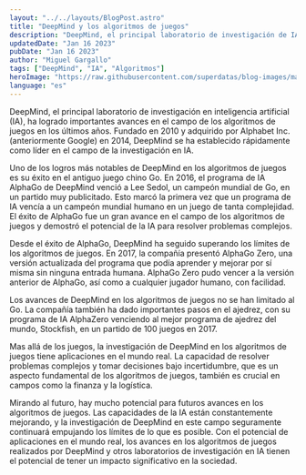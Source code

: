 ```yaml
---
layout: "../../layouts/BlogPost.astro"
title: "DeepMind y los algoritmos de juegos"
description: "DeepMind, el principal laboratorio de investigación de IA, ha logrado importantes avances en los algoritmos de juegos, especialmente en el antiguo juego chino Go. En este artículo, exploraremos la historia de la participación de DeepMind en los algoritmos de juegos, así como la investigación actual y las posibilidades futuras."
updatedDate: "Jan 16 2023"
pubDate: "Jan 16 2023"
author: "Miguel Gargallo"
tags: ["DeepMind", "IA", "Algoritmos"]
heroImage: "https://raw.githubusercontent.com/superdatas/blog-images/main/ai-advancement-science.png"
language: "es"
---
```


DeepMind, el principal laboratorio de investigación en inteligencia artificial (IA), ha logrado importantes avances en el campo de los algoritmos de juegos en los últimos años. Fundado en 2010 y adquirido por Alphabet Inc. (anteriormente Google) en 2014, DeepMind se ha establecido rápidamente como líder en el campo de la investigación en IA.

Uno de los logros más notables de DeepMind en los algoritmos de juegos es su éxito en el antiguo juego chino Go. En 2016, el programa de IA AlphaGo de DeepMind venció a Lee Sedol, un campeón mundial de Go, en un partido muy publicitado. Esto marcó la primera vez que un programa de IA vencía a un campeón mundial humano en un juego de tanta complejidad. El éxito de AlphaGo fue un gran avance en el campo de los algoritmos de juegos y demostró el potencial de la IA para resolver problemas complejos.

Desde el éxito de AlphaGo, DeepMind ha seguido superando los límites de los algoritmos de juegos. En 2017, la compañía presentó AlphaGo Zero, una versión actualizada del programa que podía aprender y mejorar por sí misma sin ninguna entrada humana. AlphaGo Zero pudo vencer a la versión anterior de AlphaGo, así como a cualquier jugador humano, con facilidad.

Los avances de DeepMind en los algoritmos de juegos no se han limitado al Go. La compañía también ha dado importantes pasos en el ajedrez, con su programa de IA AlphaZero venciendo al mejor programa de ajedrez del mundo, Stockfish, en un partido de 100 juegos en 2017.

Mas allá de los juegos, la investigación de DeepMind en los algoritmos de juegos tiene aplicaciones en el mundo real. La capacidad de resolver problemas complejos y tomar decisiones bajo incertidumbre, que es un aspecto fundamental de los algoritmos de juegos, también es crucial en campos como la finanza y la logística.

Mirando al futuro, hay mucho potencial para futuros avances en los algoritmos de juegos. Las capacidades de la IA están constantemente mejorando, y la investigación de DeepMind en este campo seguramente continuará empujando los límites de lo que es posible. Con el potencial de aplicaciones en el mundo real, los avances en los algoritmos de juegos realizados por DeepMind y otros laboratorios de investigación en IA tienen el potencial de tener un impacto significativo en la sociedad.